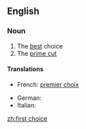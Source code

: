 ==English==
{{wikipedia|dab=First Choice}}

===Noun===
{{en-noun|sg=[[first]] [[choice]]}}

# The [[best]] choice
# The [[prime cut]]

====Translations====
{{trans-top|best choice}}
* French: [[premier choix]]
{{trans-mid}}
* German: {{t-|de|erste Wahl|f}}
* Italian: {{t-|it|prima scelta|f}}
{{trans-bottom}}

[[zh:first choice]]
